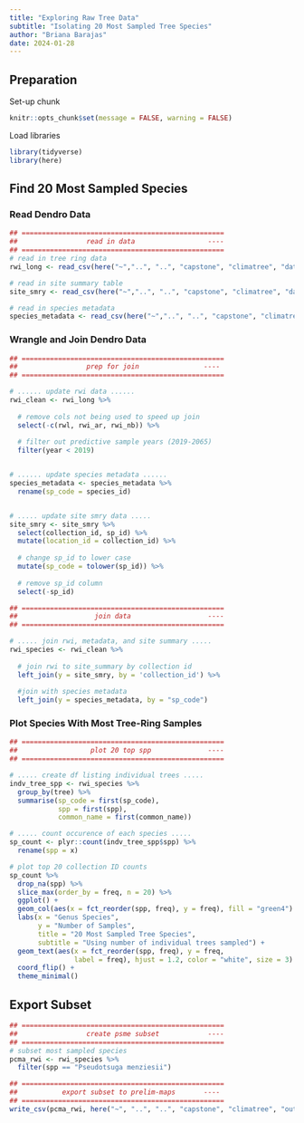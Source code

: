 ```yaml
---
title: "Exploring Raw Tree Data"
subtitle: "Isolating 20 Most Sampled Tree Species"
author: "Briana Barajas"
date: 2024-01-28
---
```


## Preparation

Set-up chunk

```r
knitr::opts_chunk$set(message = FALSE, warning = FALSE)
```

Load libraries

```r
library(tidyverse)
library(here)
```

## Find 20 Most Sampled Species

### Read Dendro Data

```r
## ==================================================
##                 read in data                  ----
## ==================================================
# read in tree ring data
rwi_long <- read_csv(here("~","..", "..", "capstone", "climatree", "dataverse-archive", "rwi_long.csv"))

# read in site summary table
site_smry <- read_csv(here("~","..", "..", "capstone", "climatree", "dataverse-archive", "site_summary.csv"))

# read in species metadata
species_metadata <- read_csv(here("~","..", "..", "capstone", "climatree", "dataverse-archive", "species_metadata.csv"))
```

### Wrangle and Join Dendro Data

```r
## ==================================================
##                 prep for join                ----
## ==================================================

# ...... update rwi data ......
rwi_clean <- rwi_long %>% 
  
  # remove cols not being used to speed up join 
  select(-c(rwl, rwi_ar, rwi_nb)) %>% 
  
  # filter out predictive sample years (2019-2065)
  filter(year < 2019)


# ...... update species metadata ......
species_metadata <- species_metadata %>% 
  rename(sp_code = species_id)


# ..... update site smry data .....
site_smry <- site_smry %>%
  select(collection_id, sp_id) %>% 
  mutate(location_id = collection_id) %>%
  
  # change sp_id to lower case
  mutate(sp_code = tolower(sp_id)) %>% 
  
  # remove sp_id column
  select(-sp_id)

## ==================================================
##                   join data                   ----
## ==================================================

# ..... join rwi, metadata, and site summary .....
rwi_species <- rwi_clean %>% 
  
  # join rwi to site_summary by collection id
  left_join(y = site_smry, by = 'collection_id') %>% 
  
  #join with species metadata
  left_join(y = species_metadata, by = "sp_code")
```

### Plot Species With Most Tree-Ring Samples

```r
## ==================================================
##                  plot 20 top spp              ----
## ==================================================

# ..... create df listing individual trees .....
indv_tree_spp <- rwi_species %>% 
  group_by(tree) %>% 
  summarise(sp_code = first(sp_code), 
            spp = first(spp),
            common_name = first(common_name))

# ..... count occurence of each species .....
sp_count <- plyr::count(indv_tree_spp$spp) %>% 
  rename(spp = x)

# plot top 20 collection ID counts
sp_count %>% 
  drop_na(spp) %>% 
  slice_max(order_by = freq, n = 20) %>% 
  ggplot() +
  geom_col(aes(x = fct_reorder(spp, freq), y = freq), fill = "green4") +
  labs(x = "Genus Species",
       y = "Number of Samples",
       title = "20 Most Sampled Tree Species",
       subtitle = "Using number of individual trees sampled") +
  geom_text(aes(x = fct_reorder(spp, freq), y = freq,
                label = freq), hjust = 1.2, color = "white", size = 3) +
  coord_flip() +
  theme_minimal() 
```

## Export Subset

```r
## ==================================================
##                 create psme subset            ----
## ==================================================
# subset most sampled species
pcma_rwi <- rwi_species %>% 
  filter(spp == "Pseudotsuga menziesii")

## ==================================================
##           export subset to prelim-maps       ----
## ==================================================
write_csv(pcma_rwi, here("~", "..", "..", "capstone", "climatree", "output-data", "step-1-output", "pcma_rwi.csv"))
```




